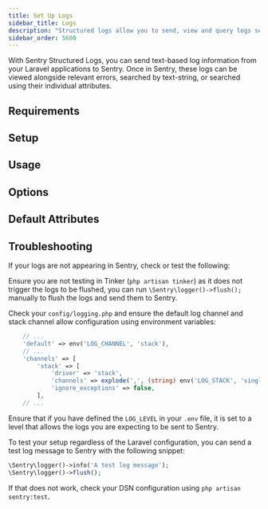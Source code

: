 ```yaml
---
title: Set Up Logs
sidebar_title: Logs
description: "Structured logs allow you to send, view and query logs sent from your Laravel applications within Sentry."
sidebar_order: 5600
---
```


With Sentry Structured Logs, you can send text-based log information from your Laravel applications to Sentry. Once in Sentry, these logs can be viewed alongside relevant errors, searched by text-string, or searched using their individual attributes.

## Requirements

<PlatformContent includePath="logs/requirements" />

## Setup

<PlatformContent includePath="logs/setup" />

## Usage

<PlatformContent includePath="logs/usage" />

## Options

<PlatformContent includePath="logs/options" />

## Default Attributes

<PlatformContent includePath="logs/default-attributes" />

## Troubleshooting

If your logs are not appearing in Sentry, check or test the following:

Ensure you are not testing in Tinker (`php artisan tinker`) as it does not trigger the logs to be flushed, you can run `\Sentry\logger()->flush();` manually to flush the logs and send them to Sentry.

Check your `config/logging.php` and ensure the default log channel and stack channel allow configuration using environment variables:

```php {filename:config/logging.php}
    // ...
    'default' => env('LOG_CHANNEL', 'stack'),
    // ...
    'channels' => [
        'stack' => [
            'driver' => 'stack',
            'channels' => explode(',', (string) env('LOG_STACK', 'single')),
            'ignore_exceptions' => false,
        ],
    // ...
```

Ensure that if you have defined the `LOG_LEVEL` in your `.env` file, it is set to a level that allows the logs you are expecting to be sent to Sentry.

To test your setup regardless of the Laravel configuration, you can send a test log message to Sentry with the following snippet:

```php
\Sentry\logger()->info('A test log message');
\Sentry\logger()->flush();
```

If that does not work, check your DSN configuration using `php artisan sentry:test`.
